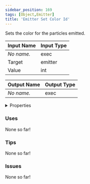 ```yaml
---
sidebar_position: 169
tags: [Object,Emitter]
title: 'Emitter Set Color Id'
---
```


Sets the color for the particles emitted.



<IChip uuid="15e42063-cbae-40f9-a9e4-8226e83217ec"/>

| Input Name | Input Type |
|-----------|-----------|
| *No name.* | exec |
| Target | emitter |
| Value | int |

| Output Name | Output Type |
|-----------|-----------|
| *No name.* | exec |


<details>
  <summary>Properties</summary>
  <div>
    <div>
    <table>
      <thead>
        <tr>
          <th>Is beta required?</th>
          <th>No</th>
        </tr>
        <tr>
          <th>Is this chip a trolling risk?</th>
          <th>No</th>
        </tr>
        <tr>
          <th>Is this chip a role assignment risk?</th>
          <th>No</th>
        </tr>
        <tr>
          <th>Chip UUID</th>
          <th>15e42063-cbae-40f9-a9e4-8226e83217ec</th>
        </tr>
        <tr>
          <th>Room availability</th>
          <th>Available everywhere</th>
        </tr>
      </thead>
    </table>
    </div>
  </div>
</details>

### Uses

None so far!

### Tips

None so far!

### Issues

None so far!